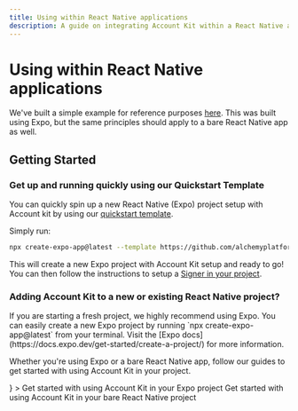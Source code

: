 ```yaml
---
title: Using within React Native applications
description: A guide on integrating Account Kit within a React Native application
---
```



# Using within React Native applications

We've built a simple example for reference purposes [here](https://github.com/alchemyplatform/aa-sdk/tree/main/examples/react-native-expo-example). This was built using Expo, but the same principles should apply to a bare React Native app as well.

## Getting Started

### Get up and running quickly using our Quickstart Template

You can quickly spin up a new React Native (Expo) project setup with Account kit by using our [quickstart template](https://github.com/alchemyplatform/account-kit-expo-quickstart).

Simply run:

```bash
npx create-expo-app@latest --template https://github.com/alchemyplatform/account-kit-expo-quickstart
```

This will create a new Expo project with Account Kit setup and ready to go! You can then follow the instructions to setup a [Signer in your project](/react-native/signer/setup-guide).

### Adding Account Kit to a new or existing React Native project?

<Info>
  If you are starting a fresh project, we highly recommend using Expo. You can
  easily create a new Expo project by running `npx create-expo-app@latest` from
  your terminal. Visit the [Expo
  docs](https://docs.expo.dev/get-started/create-a-project/) for more
  information.
</Info>

Whether you're using Expo or a bare React Native app, follow our guides to get started with using Account Kit in your project.

<CardGroup cols={2}>
  <Card
    title="Expo (recommended)"
    href="/react-native/getting-started/getting-started-expo"
    icon={<ExpoIcon />}
  >
    Get started with using Account Kit in your Expo project
  </Card>
  <Card
    title="Bare React Native"
    href="/react-native/getting-started/getting-started-rn-bare"
    icon="fa-brands fa-react"
  >
    Get started with using Account Kit in your bare React Native project
  </Card>
</CardGroup>

